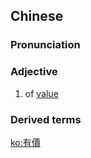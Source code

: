 {{also|有价}}
==Chinese==
{{zh-forms|s=有价}}

===Pronunciation===
{{zh-pron
|m=yǒujià
|cat=a
}}

===Adjective===
{{zh-adj}}

# {{lb|zh|attributive}} of [[value]]

===Derived terms===
{{zh-der|有價證券}}

[[ko:有價]]